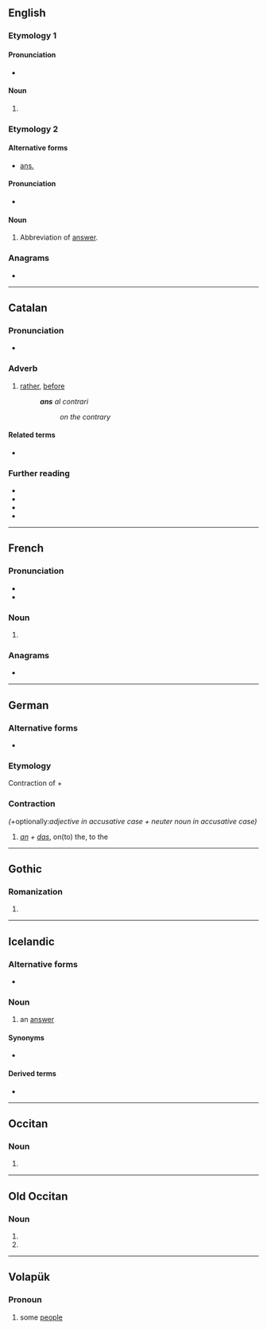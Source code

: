 {{also|ANS|äns|åns|ans.|-áns}}
==English==

===Etymology 1===

====Pronunciation====
* {{a|GA}} {{IPA|en|/ˈænz/}}

====Noun====
{{head|en|noun form}}

# {{plural of|en|an}}

===Etymology 2===

====Alternative forms====
* [[ans.]]

====Pronunciation====
* {{a|GA}} {{IPA|en|/ˈæns/}}

====Noun====
{{head|en|noun}}

# Abbreviation of [[answer#English|answer]].

===Anagrams===
* {{anagrams|en|a=ans|-san|NAS|NAs|NSA|SAN|SAn|SNA|San|san}}

----

==Catalan==

===Pronunciation===
* {{ca-IPA}}

===Adverb===
{{ca-adv}}

# {{lb|ca|formal}} [[rather]], [[before]]
#: '''''ans''' al contrari''
#:: ''on the contrary''

====Related terms====
* {{l|ca|abans}}

===Further reading===
* {{R:IEC2}}
* {{R:GDLC}}
* {{R:DNV}}
* {{R:DCVB}}

----

==French==

===Pronunciation===
* {{fr-IPA}}
* {{audio|fr|LL-Q150 (fra)-0x010C-ans.wav|Audio}}

===Noun===
{{head|fr|noun plural form|g=m-p}}

# {{inflection of|fr|an||p}}

===Anagrams===
* {{l|fr|san}}

----

==German==

===Alternative forms===
* {{alter|de|an's}}

===Etymology===
Contraction of {{m|de|an}} + {{m|de|das}}

===Contraction===
{{head|de|contraction}} ''(+ ''optionally:'' adjective in accusative case + neuter noun in accusative case)''

# ''[[an#German|an]] + [[das#German|das]]'', on(to) the, to the

----

==Gothic==

===Romanization===
{{got-rom}}

# {{romanization of|got|𐌰𐌽𐍃}}

----

==Icelandic==

===Alternative forms===
* {{qualifier|obsolete}} {{l|is|anz}}

===Noun===
{{is-noun|f}}

# {{lb|is|rare}} an [[answer]]

====Synonyms====
* {{sense|an answer}} {{l|is|svar|g=n}}

====Derived terms====
* {{l|is|ansa}}

----

==Occitan==

===Noun===
{{head|oc|noun form}}

# {{plural of|oc|an}}

----

==Old Occitan==

===Noun===
{{head|pro|noun form|g=m-p}}

# {{inflection of|pro|an||nom|p}}
# {{inflection of|pro|an||obl|s}}

----

==Volapük==

===Pronoun===
{{head|vo|pronoun}}

# some [[people]]